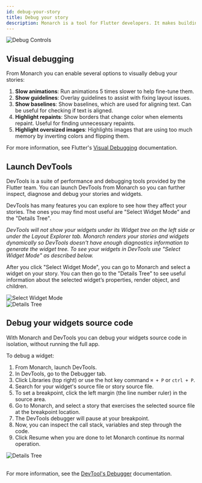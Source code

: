 ```yaml
---
id: debug-your-story
title: Debug your story
description: Monarch is a tool for Flutter developers. It makes building beautiful apps a simpler and faster experience.
---
```



<img className="docs-screenshot macos" alt="Debug Controls" src={debug_controls} />

## Visual debugging
From Monarch you can enable several options to visually debug your stories:

1. **Slow animations**: Run animations 5 times slower to help fine-tune them.
2. **Show guidelines**: Overlay guidelines to assist with fixing layout issues.
3. **Show baselines**: Show baselines, which are used for aligning text. Can be useful for checking if text is aligned.
4. **Highlight repaints**: Show borders that change color when elements repaint. Useful for finding unnecessary repaints.
5. **Highlight oversized images**: Highlights images that are using too much memory by inverting colors and flipping them.

For more information, see Flutter's [Visual Debugging](https://flutter.dev/docs/development/tools/devtools/inspector#visual-debugging) documentation.

## Launch DevTools
DevTools is a suite of performance and debugging tools provided by the Flutter team.
You can launch DevTools from Monarch so you can further inspect, diagnose and debug 
your stories and widgets.

DevTools has many features you can explore to see how they affect your stories. The 
ones you may find most useful are "Select Widget Mode" and the "Details Tree".

_DevTools will not show your widgets under its Widget tree on the left side or under 
the Layout Explorer tab. Monarch renders 
your stories and widgets dynamically so DevTools doesn't have enough diagnostics 
information to generate the widget tree. To see your widgets in DevTools use 
"Select Widget Mode" as described below._

After you click "Select Widget Mode", you can go to Monarch and select a widget on your 
story. You can then go to the "Details Tree" to see useful information 
about the selected widget’s properties, render object, and children.

<img className="docs-screenshot macos" alt="Select Widget Mode" src={select_widget_mode} />
<br/>
<img className="docs-screenshot macos" alt="Details Tree" src={details_tree} />

## Debug your widgets source code
With Monarch and DevTools you can debug your widgets source code in isolation, 
without running the full app.

To debug a widget:

1. From Monarch, launch DevTools.
2. In DevTools, go to the Debugger tab.
3. Click Libraries (top right) or use the hot key command `⌘ + P` or `ctrl + P`.
4. Search for your widget's source file or story source file.
5. To set a breakpoint, click the left margin (the line number ruler) in the source area.
6. Go to Monarch, and select a story that exercises the selected source file at 
   the breakpoint location.
7. The DevTools debugger will pause at your breakpoint.
8. Now, you can inspect the call stack, variables and step through the code.
9. Click Resume when you are done to let Monarch continue its normal operation.

<img className="docs-screenshot macos" alt="Details Tree" src={breakpoint} />
<br/>
<br/>

For more information, see the
[DevTool's Debugger](https://flutter.dev/docs/development/tools/devtools/debugger) 
documentation.